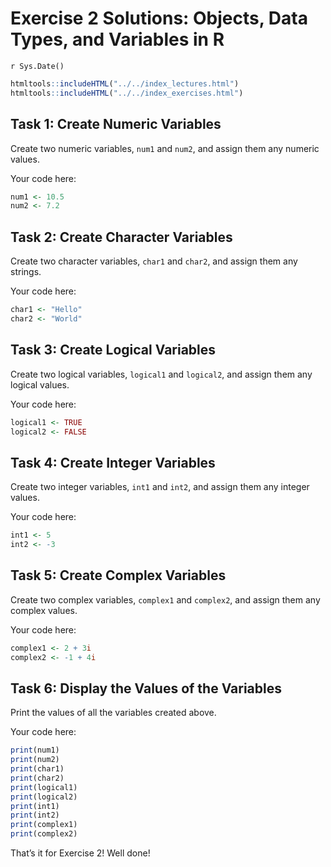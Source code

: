# Exercise 2 Solutions: Objects, Data Types, and Variables in R
`r Sys.Date()`

```r
htmltools::includeHTML("../../index_lectures.html")
htmltools::includeHTML("../../index_exercises.html")
```



## Task 1: Create Numeric Variables

Create two numeric variables, `num1` and `num2`, and assign them any numeric
values.

Your code here:

```r
num1 <- 10.5
num2 <- 7.2
```

## Task 2: Create Character Variables

Create two character variables, `char1` and `char2`, and assign them any
strings.

Your code here:

```r
char1 <- "Hello"
char2 <- "World"
```

## Task 3: Create Logical Variables

Create two logical variables, `logical1` and `logical2`, and assign them any
logical values.

Your code here:

```r
logical1 <- TRUE
logical2 <- FALSE
```

## Task 4: Create Integer Variables

Create two integer variables, `int1` and `int2`, and assign them any integer
values.

Your code here:

```r
int1 <- 5
int2 <- -3
```

## Task 5: Create Complex Variables

Create two complex variables, `complex1` and `complex2`, and assign them any
complex values.

Your code here:

```r
complex1 <- 2 + 3i
complex2 <- -1 + 4i
```

## Task 6: Display the Values of the Variables

Print the values of all the variables created above.

Your code here:

```r
print(num1)
print(num2)
print(char1)
print(char2)
print(logical1)
print(logical2)
print(int1)
print(int2)
print(complex1)
print(complex2)
```

That's it for Exercise 2! Well done!
